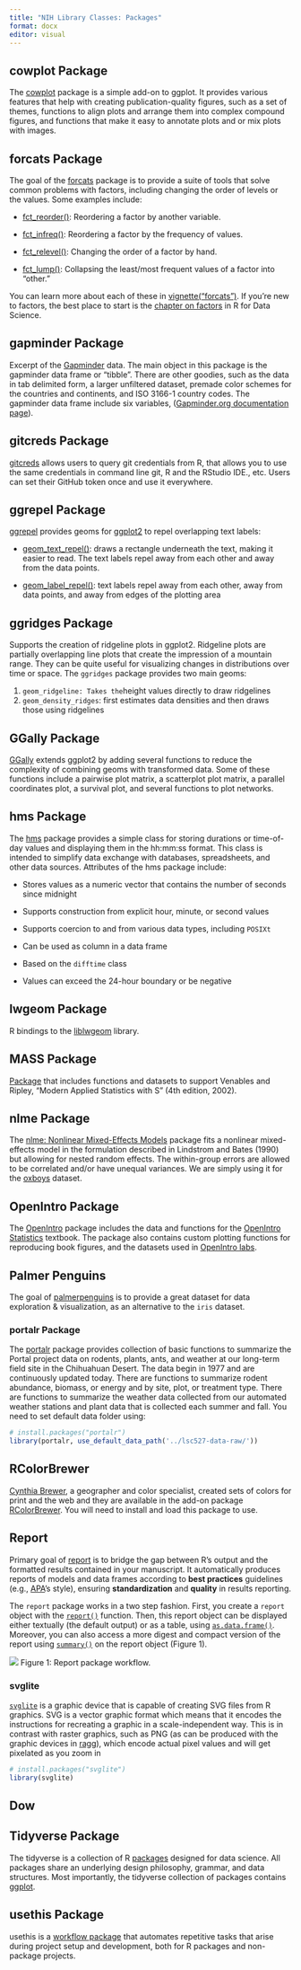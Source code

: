 ```yaml
---
title: "NIH Library Classes: Packages"
format: docx
editor: visual
---
```


## cowplot Package

The [cowplot](https://wilkelab.org/cowplot/) package is a simple add-on to ggplot. It provides various features that help with creating publication-quality figures, such as a set of themes, functions to align plots and arrange them into complex compound figures, and functions that make it easy to annotate plots and or mix plots with images.

## forcats Package

The goal of the [forcats](https://forcats.tidyverse.org/) package is to provide a suite of tools that solve common problems with factors, including changing the order of levels or the values. Some examples include:

-   [fct_reorder()](https://forcats.tidyverse.org/reference/fct_reorder.html): Reordering a factor by another variable.

-   [fct_infreq()](https://forcats.tidyverse.org/reference/fct_inorder.html): Reordering a factor by the frequency of values.

-   [fct_relevel()](https://forcats.tidyverse.org/reference/fct_relevel.html): Changing the order of a factor by hand.

-   [fct_lump()](https://forcats.tidyverse.org/reference/fct_lump.html): Collapsing the least/most frequent values of a factor into "other."

You can learn more about each of these in [vignette("forcats")](https://forcats.tidyverse.org/articles/forcats.html). If you're new to factors, the best place to start is the [chapter on factors](https://r4ds.had.co.nz/factors.html) in R for Data Science.

## gapminder Package

Excerpt of the [Gapminder](http://www.gapminder.org/data/) data. The main object in this package is the gapminder data frame or "tibble". There are other goodies, such as the data in tab delimited form, a larger unfiltered dataset, premade color schemes for the countries and continents, and ISO 3166-1 country codes. The gapminder data frame include six variables, ([Gapminder.org documentation page](http://www.gapminder.org/data/documentation/)).

## **gitcreds Package**

[gitcreds](https://gitcreds.r-lib.org/) allows users to query git credentials from R, that allows you to use the same credentials in command line git, R and the RStudio IDE., etc. Users can set their GitHub token once and use it everywhere.

## ggrepel Package

[ggrepel](https://ggrepel.slowkow.com/index.html) provides geoms for [ggplot2](https://ggplot2.tidyverse.org/) to repel overlapping text labels:

-   [geom_text_repel()](https://ggrepel.slowkow.com/reference/geom_text_repel.html): draws a rectangle underneath the text, making it easier to read. The text labels repel away from each other and away from the data points.

-   [geom_label_repel()](https://ggrepel.slowkow.com/reference/geom_text_repel.html): text labels repel away from each other, away from data points, and away from edges of the plotting area

## ggridges Package

Supports the creation of ridgeline plots in ggplot2. Ridgeline plots are partially overlapping line plots that create the impression of a mountain range. They can be quite useful for visualizing changes in distributions over time or space. The `ggridges` package provides two main geoms:

1.  `geom_ridgeline: Takes the`height values directly to draw ridgelines
2.  `geom_density_ridges`: first estimates data densities and then draws those using ridgelines

## GGally Package

[GGally](https://ggobi.github.io/ggally) extends ggplot2 by adding several functions to reduce the complexity of combining geoms with transformed data. Some of these functions include a pairwise plot matrix, a scatterplot plot matrix, a parallel coordinates plot, a survival plot, and several functions to plot networks.

## **hms Package**

The [hms](https://hms.tidyverse.org/) package provides a simple class for storing durations or time-of-day values and displaying them in the hh:mm:ss format. This class is intended to simplify data exchange with databases, spreadsheets, and other data sources. Attributes of the hms package include:

-   Stores values as a numeric vector that contains the number of seconds since midnight

-   Supports construction from explicit hour, minute, or second values

-   Supports coercion to and from various data types, including `POSIXt`

-   Can be used as column in a data frame

-   Based on the `difftime` class

-   Values can exceed the 24-hour boundary or be negative

## lwgeom Package

R bindings to the [liblwgeom](https://github.com/postgis/postgis/tree/master/liblwgeom) library.

## MASS Package

[Package](https://rdocumentation.org/packages/MASS/versions/7.3-58.1) that includes functions and datasets to support Venables and Ripley, "Modern Applied Statistics with S" (4th edition, 2002).

## nlme Package

The [nlme: Nonlinear Mixed-Effects Models](https://www.rdocumentation.org/packages/nlme/versions/3.1-159/topics/nlme) package fits a nonlinear mixed-effects model in the formulation described in Lindstrom and Bates (1990) but allowing for nested random effects. The within-group errors are allowed to be correlated and/or have unequal variances. We are simply using it for the [oxboys](https://rdrr.io/cran/mlmRev/man/Oxboys.html) dataset.

## OpenIntro Package

The [OpenIntro](http://openintrostat.github.io/openintro/) package includes the data and functions for the [OpenIntro Statistics](https://www.openintro.org/book/os/) textbook. The package also contains custom plotting functions for reproducing book figures, and the datasets used in [OpenIntro labs](openintro.info/stat/labs.php?stat_lab_software=R).

## Palmer Penguins

The goal of [palmerpenguins](https://allisonhorst.github.io/palmerpenguins/) is to provide a great dataset for data exploration & visualization, as an alternative to the `iris` dataset.

### portalr Package

The [portalr](https://weecology.github.io/portalr/) package provides collection of basic functions to summarize the Portal project data on rodents, plants, ants, and weather at our long-term field site in the Chihuahuan Desert. The data begin in 1977 and are continuously updated today. There are functions to summarize rodent abundance, biomass, or energy and by site, plot, or treatment type. There are functions to summarize the weather data collected from our automated weather stations and plant data that is collected each summer and fall. You need to set default data folder using:

```r
# install.packages("portalr")
library(portalr, use_default_data_path('../lsc527-data-raw/'))
```

## RColorBrewer

[Cynthia Brewer](https://en.wikipedia.org/wiki/Cynthia_Brewer), a geographer and color specialist, created sets of colors for print and the web and they are available in the add-on package [RColorBrewer](https://cran.r-project.org/package=RColorBrewer). You will need to install and load this package to use.

## Report

Primary goal of [report](https://easystats.github.io/report/) is to bridge the gap between R's output and the formatted results contained in your manuscript. It automatically produces reports of models and data frames according to **best practices** guidelines (e.g., [APA](https://apastyle.apa.org/)'s style), ensuring **standardization** and **quality** in results reporting.

The `report` package works in a two step fashion. First, you create a `report` object with the [`report()`](https://easystats.github.io/report/reference/report.html) function. Then, this report object can be displayed either textually (the default output) or as a table, using [`as.data.frame()`](https://rdrr.io/r/base/as.data.frame.html). Moreover, you can also access a more digest and compact version of the report using [`summary()`](https://rdrr.io/r/base/summary.html) on the report object (Figure 1).

![](../../instruction-images/report-package-workflow.png) Figure 1: Report package workflow.

### svglite

[`svglite`](https://svglite.r-lib.org/) is a graphic device that is capable of creating SVG files from R graphics. SVG is a vector graphic format which means that it encodes the instructions for recreating a graphic in a scale-independent way. This is in contrast with raster graphics, such as PNG (as can be produced with the graphic devices in [ragg](https://ragg.r-lib.org/)), which encode actual pixel values and will get pixelated as you zoom in

```r
# install.packages("svglite")
library(svglite)
```

## Dow

## Tidyverse Package

The tidyverse is a collection of R [packages](https://www.tidyverse.org/packages) designed for data science. All packages share an underlying design philosophy, grammar, and data structures. Most importantly, the tidyverse collection of packages contains [ggplot](https://ggplot2.tidyverse.org/).

## **usethis Package**

usethis is a [workflow package](https://usethis.r-lib.org/) that automates repetitive tasks that arise during project setup and development, both for R packages and non-package projects.
